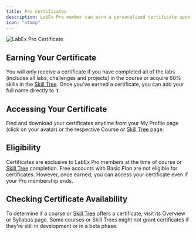 ```yaml
---
title: Pro Certificates
description: LabEx Pro member can earn a personalized certificate upon successful completion of a course or [Skill Tree](/using-labex/quick-start#skill-trees).
icon: "stamp"
---
```


![LabEx Pro Certificate](/images/S002400040078328.png)

## Earning Your Certificate

You will only receive a certificate if you have completed all of the labs (includes all labs, challenges and projects) in the course or acquire 60% skills in the [Skill Tree](/using-labex/quick-start#skill-trees). Once you've earned a certificate, you can add your full name directly to it.

## Accessing Your Certificate

Find and download your certificates anytime from your My Profile page (click on your avatar) or the respective Course or [Skill Tree](/using-labex/quick-start#skill-trees) page.

## Eligibility

Certificates are exclusive to LabEx Pro members at the time of course or [Skill Tree](/using-labex/quick-start#skill-trees) completion. Free accounts with Basic Plan are not eligible for certificates. However, once earned, you can access your certificate even if your Pro membership ends.

## Checking Certificate Availability

To determine if a course or [Skill Tree](/using-labex/quick-start#skill-trees) offers a certificate, visit its Overview or Syllabus page. Some courses or Skill Trees might not grant certificates if they're still in development or in a beta phase.
